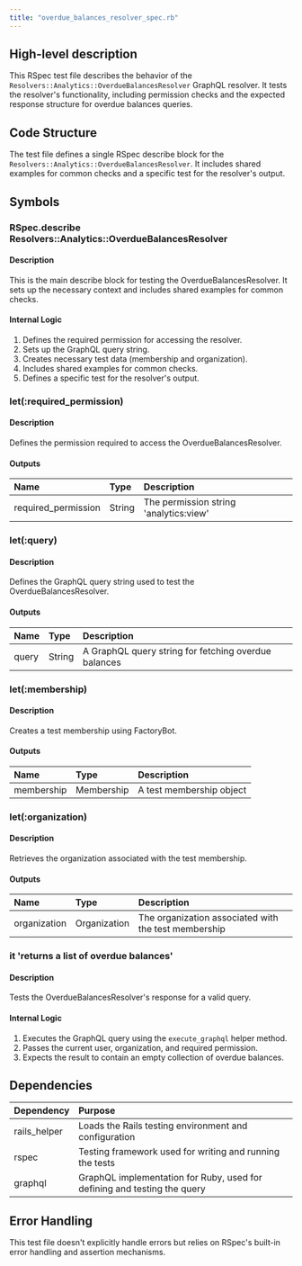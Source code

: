 ```yaml
---
title: "overdue_balances_resolver_spec.rb"
---
```


## High-level description
This RSpec test file describes the behavior of the `Resolvers::Analytics::OverdueBalancesResolver` GraphQL resolver. It tests the resolver's functionality, including permission checks and the expected response structure for overdue balances queries.

## Code Structure
The test file defines a single RSpec describe block for the `Resolvers::Analytics::OverdueBalancesResolver`. It includes shared examples for common checks and a specific test for the resolver's output.

## Symbols

### RSpec.describe Resolvers::Analytics::OverdueBalancesResolver
#### Description
This is the main describe block for testing the OverdueBalancesResolver. It sets up the necessary context and includes shared examples for common checks.

#### Internal Logic
1. Defines the required permission for accessing the resolver.
2. Sets up the GraphQL query string.
3. Creates necessary test data (membership and organization).
4. Includes shared examples for common checks.
5. Defines a specific test for the resolver's output.

### let(:required_permission)
#### Description
Defines the permission required to access the OverdueBalancesResolver.

#### Outputs
| Name | Type | Description |
|:-----|:-----|:------------|
| required_permission | String | The permission string 'analytics:view' |

### let(:query)
#### Description
Defines the GraphQL query string used to test the OverdueBalancesResolver.

#### Outputs
| Name | Type | Description |
|:-----|:-----|:------------|
| query | String | A GraphQL query string for fetching overdue balances |

### let(:membership)
#### Description
Creates a test membership using FactoryBot.

#### Outputs
| Name | Type | Description |
|:-----|:-----|:------------|
| membership | Membership | A test membership object |

### let(:organization)
#### Description
Retrieves the organization associated with the test membership.

#### Outputs
| Name | Type | Description |
|:-----|:-----|:------------|
| organization | Organization | The organization associated with the test membership |

### it 'returns a list of overdue balances'
#### Description
Tests the OverdueBalancesResolver's response for a valid query.

#### Internal Logic
1. Executes the GraphQL query using the `execute_graphql` helper method.
2. Passes the current user, organization, and required permission.
3. Expects the result to contain an empty collection of overdue balances.

## Dependencies
| Dependency | Purpose |
|:-----------|:--------|
| rails_helper | Loads the Rails testing environment and configuration |
| rspec | Testing framework used for writing and running the tests |
| graphql | GraphQL implementation for Ruby, used for defining and testing the query |

## Error Handling
This test file doesn't explicitly handle errors but relies on RSpec's built-in error handling and assertion mechanisms.